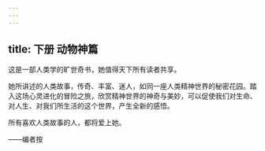 ```yaml
---
---
---
```

title: 下册 动物神篇
---



这是一部人类学的旷世奇书，她值得天下所有读者共享。

她所讲述的人类故事，传奇、丰富、迷人，如同一座人类精神世界的秘密花园。踏入这场心灵进化的冒险之旅，欣赏精神世界的神奇与美妙，可以促使我们对生命、对人生、对我们所生活的这个世界，产生全新的感悟。

所有喜欢人类故事的人，都将爱上她。

——编者按